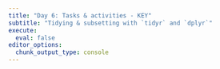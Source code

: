 ```yaml
---
title: "Day 6: Tasks & activities - KEY"
subtitle: "Tidying & subsetting with `tidyr` and `dplyr`"
execute: 
  eval: false
editor_options: 
  chunk_output_type: console
---
```

